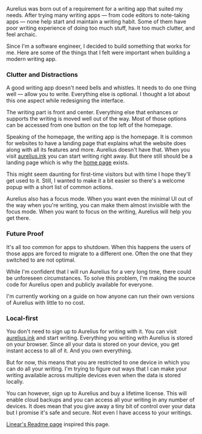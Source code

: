 Aurelius was born out of a requirement for a writing app that suited my needs. After trying many writing apps — from code editors to note-taking apps — none help start and maintain a writing habit. Some of them have poor writing experience of doing too much stuff, have too much clutter, and feel archaic.

Since I'm a software engineer, I decided to build something that works for me. Here are some of the things that I felt were important when building a modern writing app.

### Clutter and Distractions

A good writing app doesn't need bells and whistles. It needs to do one thing well — allow you to write. Everything else is optional. I thought a lot about this one aspect while redesigning the interface.

The writing part is front and center. Everything else that enhances or supports the writing is moved well out of the way. Most of those options can be accessed from one button on the top left of the homepage.

Speaking of the homepage, the writing app is the homepage. It is common for websites to have a landing page that explains what the website does along with all its features and more. Aurelius doesn't have that. When you visit [aurelius.ink](https://aurelius.ink) you can start writing right away. But there still should be a landing page which is why the [home page](https://aurelius.ink/home) exists.

This might seem daunting for first-time visitors but with time I hope they'll get used to it. Still, I wanted to make it a bit easier so there's a welcome popup with a short list of common actions.

Aurelius also has a focus mode. When you want even the minimal UI out of the way when you're writing, you can make them almost invisible with the focus mode. When you want to focus on the writing, Aurelius will help you get there.

### Future Proof

It's all too common for apps to shutdown. When this happens the users of those apps are forced to migrate to a different one. Often the one that they switched to are not optimal.

While I'm confident that I will run Aurelius for a very long time, there could be unforeseen circumstances. To solve this problem, I'm making the source code for Aurelius open and publicly available for everyone.

I'm currently working on a guide on how anyone can run their own versions of Aurelius with little to no cost.

### Local-first

You don't need to sign up to Aurelius for writing with it. You can visit [aurelius.ink](https://aurelius.ink) and start writing. Everything you writing with Aurelius is stored on your browser. Since all your data is stored on your device, you get instant access to all of it. And you own everything.

But for now, this means that you are restricted to one device in which you can do all your writing. I'm trying to figure out ways that I can make your writing available across multiple devices even when the data is stored locally.

You can however, sign up to Aurelius and buy a lifetime license. This will enable cloud backups and you can access all your writing in any number of devices. It does mean that you give away a tiny bit of control over your data but I promise it's safe and secure. Not even I have access to your writings.

[Linear's Readme page](https://linear.app/readme) inspired this page.
